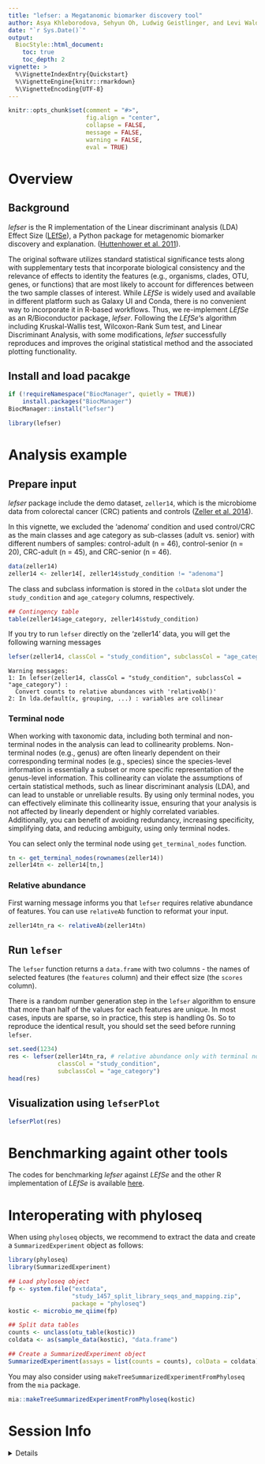 ```yaml
---
title: "lefser: a Megatanomic biomarker discovery tool"
author: Asya Khleborodova, Sehyun Oh, Ludwig Geistlinger, and Levi Waldron
date: "`r Sys.Date()`"
output:
  BiocStyle::html_document:
    toc: true
    toc_depth: 2
vignette: >
  %\VignetteIndexEntry{Quickstart}
  %\VignetteEngine{knitr::rmarkdown}
  %\VignetteEncoding{UTF-8}
---
```


```r
knitr::opts_chunk$set(comment = "#>", 
                      fig.align = "center",
                      collapse = FALSE, 
                      message = FALSE, 
                      warning = FALSE, 
                      eval = TRUE)
```

# Overview
## Background
*lefser* is the R implementation of the Linear discriminant analysis (LDA) 
Effect Size ([LEfSe][]), a Python package for metagenomic biomarker discovery 
and explanation. ([Huttenhower et al. 2011][]).

The original software utilizes standard statistical significance tests along 
with supplementary tests that incorporate biological consistency and the 
relevance of effects to identity the features (e.g., organisms, clades, OTU, 
genes, or functions) that are most likely to account for differences between 
the two sample classes of interest. While *LEfSe* is widely used and available 
in different platform such as Galaxy UI and Conda, there is no convenient way 
to incorporate it in R-based workflows. Thus, we re-implement *LEfSe* as 
an R/Bioconductor package, *lefser*. Following the *LEfSe*‘s algorithm including
Kruskal-Wallis test, Wilcoxon-Rank Sum test, and Linear Discriminant Analysis, 
with some modifications, *lefser* successfully reproduces and improves the 
original statistical method and the associated plotting functionality.

[LEfSe]: https://huttenhower.sph.harvard.edu/galaxy/
[Huttenhower et al. 2011]: https://www.ncbi.nlm.nih.gov/pmc/articles/PMC3218848/


## Install and load pacakge
```r
if (!requireNamespace("BiocManager", quietly = TRUE))
    install.packages("BiocManager")
BiocManager::install("lefser")
```

```r
library(lefser)
```

# Analysis example
## Prepare input

*lefser* package include the demo dataset, `zeller14`, which is the 
microbiome data from colorectal cancer (CRC) patients and controls 
([Zeller et al. 2014][]). 

In this vignette, we excluded the 'adenoma' condition and used control/CRC 
as the main classes and age category as sub-classes (adult vs. senior) with 
different numbers of samples: control-adult (n = 46), control-senior (n = 20), 
CRC-adult (n = 45), and CRC-senior (n = 46). 

[Zeller et al. 2014]: https://www.embopress.org/doi/full/10.15252/msb.20145645

```r
data(zeller14)
zeller14 <- zeller14[, zeller14$study_condition != "adenoma"]
```

The class and subclass information is stored in the `colData` slot under the
`study_condition` and `age_category` columns, respectively. 

```r
## Contingency table
table(zeller14$age_category, zeller14$study_condition)
```

If you try to run `lefser` directly on the 'zeller14' data, you will get the
following warning messages
```r
lefser(zeller14, classCol = "study_condition", subclassCol = "age_category")
```

```
Warning messages:
1: In lefser(zeller14, classCol = "study_condition", subclassCol = "age_category") :
  Convert counts to relative abundances with 'relativeAb()'
2: In lda.default(x, grouping, ...) : variables are collinear
```

### Terminal node
When working with taxonomic data, including both terminal and non-terminal 
nodes in the analysis can lead to collinearity problems. Non-terminal nodes 
(e.g., genus) are often linearly dependent on their corresponding terminal 
nodes (e.g., species) since the species-level information is essentially a 
subset or more specific representation of the genus-level information. This 
collinearity can violate the assumptions of certain statistical methods, such 
as linear discriminant analysis (LDA), and can lead to unstable or unreliable 
results. By using only terminal nodes, you can effectively eliminate this 
collinearity issue, ensuring that your analysis is not affected by linearly 
dependent or highly correlated variables. Additionally, you can benefit of 
avoiding redundancy, increasing specificity, simplifying data, and reducing
ambiguity, using only terminal nodes.

You can select only the terminal node using `get_terminal_nodes` function. 

```r
tn <- get_terminal_nodes(rownames(zeller14))
zeller14tn <- zeller14[tn,]
```


### Relative abundance
First warning message informs you that `lefser` requires relative abundance of
features. You can use `relativeAb` function to reformat your input. 

```r
zeller14tn_ra <- relativeAb(zeller14tn)
```


## Run `lefser`
The `lefser` function returns a `data.frame` with two columns - the names of 
selected features (the `features` column) and their effect size (the `scores` 
column).

There is a random number generation step in the `lefser` algorithm to ensure 
that more than half of the values for each features are unique. In most cases, 
inputs are sparse, so in practice, this step is handling 0s. So to reproduce
the identical result, you should set the seed before running `lefser`.

```r
set.seed(1234)
res <- lefser(zeller14tn_ra, # relative abundance only with terminal nodes
              classCol = "study_condition", 
              subclassCol = "age_category")
head(res)
```


## Visualization using `lefserPlot`
```r
lefserPlot(res)
```


# Benchmarking againt other tools
The codes for benchmarking *lefser* against *LEfSe* and the other R
implementation of *LEfSe* is available [here][].

[here]: https://github.com/shbrief/lefserBenchmarking



# Interoperating with phyloseq
When using `phyloseq` objects, we recommend to extract the data and create a
`SummarizedExperiment` object as follows:

```r
library(phyloseq)
library(SummarizedExperiment)

## Load phyloseq object
fp <- system.file("extdata", 
                  "study_1457_split_library_seqs_and_mapping.zip",
                  package = "phyloseq")
kostic <- microbio_me_qiime(fp)

## Split data tables
counts <- unclass(otu_table(kostic))
coldata <- as(sample_data(kostic), "data.frame")

## Create a SummarizedExperiment object
SummarizedExperiment(assays = list(counts = counts), colData = coldata)
```

You may also consider using `makeTreeSummarizedExperimentFromPhyloseq` from 
the `mia` package.
```r
mia::makeTreeSummarizedExperimentFromPhyloseq(kostic)
```




# Session Info

<details>
```r
sessionInfo()
```
</details>
